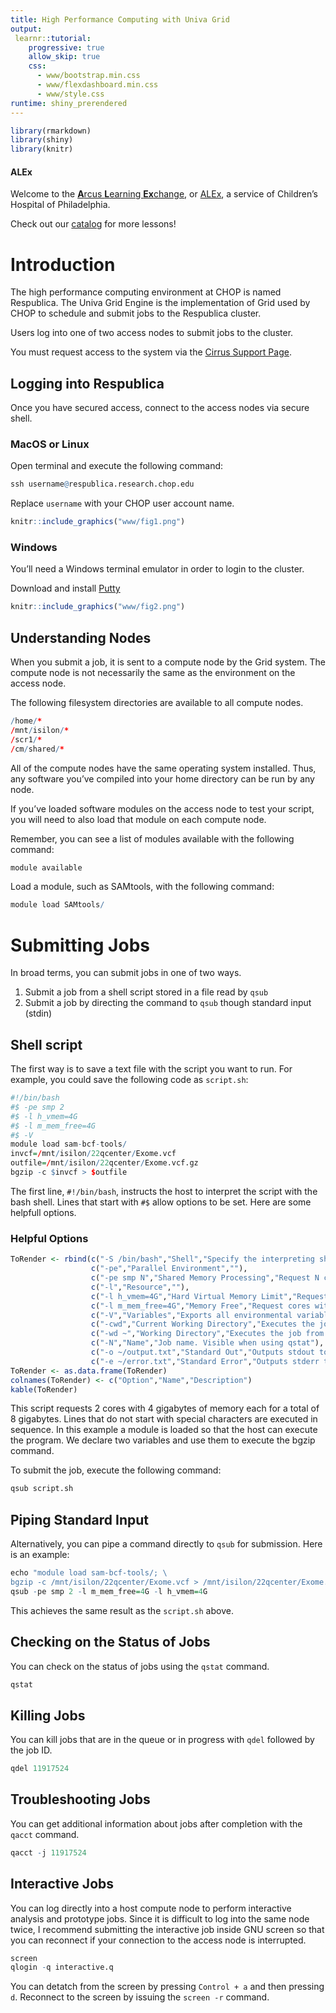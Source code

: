 ```yaml
---
title: High Performance Computing with Univa Grid
output: 
 learnr::tutorial:
    progressive: true
    allow_skip: true
    css:
      - www/bootstrap.min.css
      - www/flexdashboard.min.css
      - www/style.css
runtime: shiny_prerendered
---
```


```r
library(rmarkdown)
library(shiny)
library(knitr)
```

#### ALEx

Welcome to the <a href="../../index" target="_blank">**A**rcus **L**earning **Ex**change</a>, or <a href="../../index" target="_blank">ALEx</a>, a service of Children's Hospital of Philadelphia. 

Check out our <a href="../../catalog" target="_blank">catalog</a> for more lessons! 

# Introduction

The high performance computing environment at CHOP is named Respublica. The Univa Grid Engine is the implementation of Grid used by CHOP to schedule and submit jobs to the Respublica cluster.

Users log into one of two access nodes to submit jobs to the cluster. 

You must request access to the system via the [Cirrus Support Page](http://cirrus.research.chop.edu/).

## Logging into Respublica

Once you have secured access, connect to the access nodes via secure shell.

### MacOS or Linux
Open terminal and execute the following command:
```r
ssh username@respublica.research.chop.edu
```
Replace `username` with your CHOP user account name.

```r
knitr::include_graphics("www/fig1.png")
```

### Windows
You'll need a Windows terminal emulator in order to login to the cluster.

Download and install [Putty](https://www.putty.org/)

```r
knitr::include_graphics("www/fig2.png")
```

## Understanding Nodes
When you submit a job, it is sent to a compute node by the Grid system. The compute node is not necessarily the same as the environment on the access node. 

The following filesystem directories are available to all compute nodes. 

```r
/home/*
/mnt/isilon/*
/scr1/*
/cm/shared/*
```

All of the compute nodes have the same operating system installed. Thus, any software you've compiled into your home directory can be run by any node.

If you've loaded software modules on the access node to test your script, you will need to also load that module on each compute node.

Remember, you can see a list of modules available with the following command:
```r
module available
```

Load a module, such as SAMtools, with the following command:
```r
module load SAMtools/
```

# Submitting Jobs
In broad terms, you can submit jobs in one of two ways.

1. Submit a job from a shell script stored in a file read by `qsub`
2. Submit a job by directing the command to `qsub` though standard input (stdin)


## Shell script
The first way is to save a text file with the script you want to run. For example, you could save the following code as `script.sh`:
```r
#!/bin/bash
#$ -pe smp 2
#$ -l h_vmem=4G
#$ -l m_mem_free=4G
#$ -V
module load sam-bcf-tools/
invcf=/mnt/isilon/22qcenter/Exome.vcf
outfile=/mnt/isilon/22qcenter/Exome.vcf.gz
bgzip -c $invcf > $outfile
```

The first line, `#!/bin/bash`, instructs the host to interpret the script with the bash shell. Lines that start with `#$` allow options to be set. Here are some helpfull options. 

### Helpful Options
```r
ToRender <- rbind(c("-S /bin/bash","Shell","Specify the interpreting shell for the script"),
                  c("-pe","Parallel Environment",""),
                  c("-pe smp N","Shared Memory Processing","Request N cores with shared memory resources"),
                  c("-l","Resource",""),
                  c("-l h_vmem=4G","Hard Virtual Memory Limit","Request a hard virtual memory limit of 4 gigabytes per core"),
                  c("-l m_mem_free=4G","Memory Free","Request cores with at least 4 gigabytes of free memory per core"),
                  c("-V","Variables","Exports all environmental variables to the job"),
                  c("-cwd","Current Working Directory","Executes the job from the current working directory"),
                  c("-wd ~","Working Directory","Executes the job from the home directory"),
                  c("-N","Name","Job name. Visible when using qstat"),
                  c("-o ~/output.txt","Standard Out","Outputs stdout to ~/output.txt"),
                  c("-e ~/error.txt","Standard Error","Outputs stderr to ~/error.txt"))
ToRender <- as.data.frame(ToRender)
colnames(ToRender) <- c("Option","Name","Description")
kable(ToRender)
```

This script requests 2 cores with 4 gigabytes of memory each for a total of 8 gigabytes. Lines that do not start with special characters are executed in sequence. In this example a module is loaded so that the host can execute the program. We declare two variables and use them to execute the bgzip command. 

To submit the job, execute the following command: 
```r
qsub script.sh
```

## Piping Standard Input
Alternatively, you can pipe a command directly to `qsub` for submission. Here is an example:
```r
echo "module load sam-bcf-tools/; \
bgzip -c /mnt/isilon/22qcenter/Exome.vcf > /mnt/isilon/22qcenter/Exome.vcf" | \
qsub -pe smp 2 -l m_mem_free=4G -l h_vmem=4G
```
This achieves the same result as the `script.sh` above.

## Checking on the Status of Jobs
You can check on the status of jobs using the `qstat` command.
```r
qstat
```

## Killing Jobs
You can kill jobs that are in the queue or in progress with `qdel` followed by the job ID.
```r
qdel 11917524
```

## Troubleshooting Jobs
You can get additional information about jobs after completion with the `qacct` command.
```r
qacct -j 11917524
```

## Interactive Jobs
You can log directly into a host compute node to perform interactive analysis and prototype jobs. Since it is difficult to log into the same node twice, I recommend submitting the interactive job inside GNU screen so that you can reconnect if your connection to the access node is interrupted. 

```r
screen
qlogin -q interactive.q
```

You can detatch from the screen by pressing `Control + a` and then pressing `d`. Reconnect to the screen by issuing the `screen -r` command. 